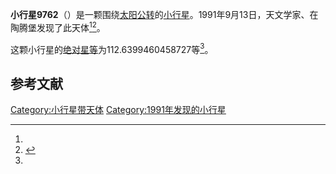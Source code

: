 {{Infobox planet
| bgcolour = #FFFFC0
| name = 9762 Hermannhesse
| symbol = 
| image = 
| caption = 
| discovery = yes
| discovery_ref = 
| discoverer = {{link-en|佛蒙特·伯根|Freimut Börngen}}、{{link-en|卢茨·D·施耐德|Lutz D. Schmadel}}
| discovery_site = [[陶腾堡|陶腾堡]] 
| discovered = 1991年9月13日
| designations = yes
| mp_name = 
| named_after = 
| alt_names = 1991 RA5/ 1993 FD4
| mp_category = [[主带小行星|主带小行星]]
| orbit_ref = <ref name="a">[http://ssd.jpl.nasa.gov/sbdb.cgi?sstr=9762 9762 Hermannhesse] {{Wayback|url=http://ssd.jpl.nasa.gov/sbdb.cgi?sstr=9762 |date=20210717065526 }}，小行星數據庫瀏覽器（JPL Small-Body Database Browser）－[[美国国家航空航天局|美国国家航空航天局]]喷气推进实验室</ref>
| epoch = 2456400.5（2013年4月18日更新）
| aphelion = {{convert|2.393021316892566|AU|km|3|abbr=on|lk=out}}
| perihelion = {{convert|2.102006475665592|AU|km|3|abbr=on}}
| semimajor = {{convert|2.247513896279079|AU|km|3|abbr=on}}
| eccentricity = 0.0647415
| period = 1230.699447日<br />3.37[[儒略年|儒略年]]
| avg_speed = 
| inclination = 3.728758243376577
| asc_node = 344.442121824687
| mean_anomaly = 
| arg_peri = 112.6399460458727
| satellites = 
| physical_characteristics = yes
| dimensions = 
| mass = 
| density = 
| surface_grav = 
| escape_velocity = 
| sidereal_day = 
| axial_tilt = 
| pole_ecliptic_lat = 
| pole_ecliptic_lon = 
| albedo = 
| temperatures= 
| temp_name1 = 
| mean_temp_1 = 
| max_temp_1 = 
| temp_name2 = 
| max_temp_2 = 
| spectral_type = 
| abs_magnitude = 112.6399460458727
}}

'''小行星9762'''（{{lang-en|9762 Hermannhesse}}）是一颗围绕[[太阳|太阳]][[公转|公转]]的[[小行星|小行星]]。1991年9月13日，天文学家{{link-en|佛蒙特·伯根|Freimut Börngen}}、{{link-en|卢茨·D·施耐德|Lutz D. Schmadel}}在陶腾堡发现了此天体<ref name="a" /><ref>{{cite news|title=小行星列表|url=http://cfa-www.harvard.edu/iau/lists/NumberedMPs.txt|accessdate=2013-07-08|newspaper=哈佛大学|archive-date=2008-05-17|archive-url=https://web.archive.org/web/20080517010638/http://cfa-www.harvard.edu/iau/lists/NumberedMPs.txt|dead-url=no}}</ref>。

这颗小行星的[[绝对星等|绝对星等]]为112.6399460458727等<ref name="a" />。

==参考文献==
{{reflist}}
{{Minor Planet Number|[[小行星9761|小行星9761]]|[[小行星9763|小行星9763]]}}

{{小天体}}
{{asteroid-stub}}

[[Category:小行星带天体|Category:小行星带天体]]
[[Category:1991年发现的小行星|Category:1991年发现的小行星]]